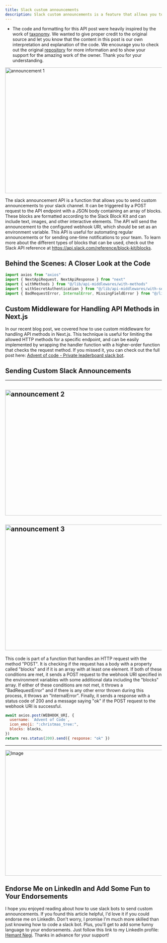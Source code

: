```yaml
---
title: Slack custom announcements
description: Slack custom announcements is a feature that allows you to send custom messages to your Slack channel. You can create and customize your announcements using blocks and make them interactive by adding buttons, images, and other elements.
---
```


<Callout>

- The code and formatting for this API post were heavily inspired by the work of [taxonomy](https://tx.shadcn.com/). We wanted to give proper credit to the original source and let you know that the content in this post is our own interpretation and explanation of the code. We encourage you to check out the original [repository](https://github.com/shadcn/taxonomy) for more information and to show your support for the amazing work of the owner. Thank you for your understanding.

</Callout>

<Image
  src="/images/blog/announcement-1.png"
  width="718"
  height="404"
  alt="announcement 1"
/>

The slack announcement API is a function that allows you to send custom announcements to your slack channel. It can be triggered by a POST request to the API endpoint with a JSON body containing an array of blocks. These blocks are formatted according to the Slack Block Kit and can include text, images, and other interactive elements. The API will send the announcement to the configured webhook URI, which should be set as an environment variable. This API is useful for automating regular announcements or for sending one-time notifications to your team. To learn more about the different types of blocks that can be used, check out the Slack API reference at https://api.slack.com/reference/block-kit/blocks.

## Behind the Scenes: A Closer Look at the Code

```javascript
import axios from "axios"
import { NextApiRequest, NextApiResponse } from "next"
import { withMethods } from "@/lib/api-middlewares/with-methods"
import { withSecretAuthentication } from "@/lib/api-middlewares/with-secret-authentication"
import { BadRequestError, InternalError, MissingFieldError } from "@/lib/errors"
```

## Custom Middleware for Handling API Methods in Next.js

In our recent blog post, we covered how to use custom middleware for handling API methods in Next.js. This technique is useful for limiting the allowed HTTP methods for a specific endpoint, and can be easily implemented by wrapping the handler function with a higher-order function that checks the request method. If you missed it, you can check out the full post here: [Advent of code - Private leaderboard slack bot](/docs/advent-of-code-private-leaderboard-slack-bot).

## Sending Custom Slack Announcements

---

<Image
  src="/images/blog/announcement-2.png"
  width="718"
  height="404"
  alt="announcement 2"
/>
---

<Image
  src="/images/blog/announcement-3.png"
  width="718"
  height="404"
  alt="announcement 3"
/>
---

This code is part of a function that handles an HTTP request with the method "POST". It is checking if the request has a body with a property called "blocks" and if it is an array with at least one element. If both of these conditions are met, it sends a POST request to the webhook URI specified in the environment variables with some additional data including the "blocks" array. If either of these conditions are not met, it throws a "BadRequestError" and if there is any other error thrown during this process, it throws an "InternalError". Finally, it sends a response with a status code of 200 and a message saying "ok" if the POST request to the webhook URI is successful.

```javascript
await axios.post(WEBHOOK_URI, {
  username: `Advent of Code`,
  icon_emoji: ":christmas_tree:",
  blocks: blocks,
})
return res.status(200).send({ response: "ok" })
```

---

<Image
  src="/images/blog/blog-post-4.jpg"
  width="718"
  height="404"
  alt="Image"
/>

## Endorse Me on LinkedIn and Add Some Fun to Your Endorsements

I hope you enjoyed reading about how to use slack bots to send custom announcements. If you found this article helpful, I'd love it if you could endorse me on LinkedIn. Don't worry, I promise I'm much more skilled than just knowing how to code a slack bot. Plus, you'll get to add some funny language to your endorsements. Just follow this link to my LinkedIn profile: [Hemant Negi](https://www.linkedin.com/in/nhemnt/). Thanks in advance for your support!
